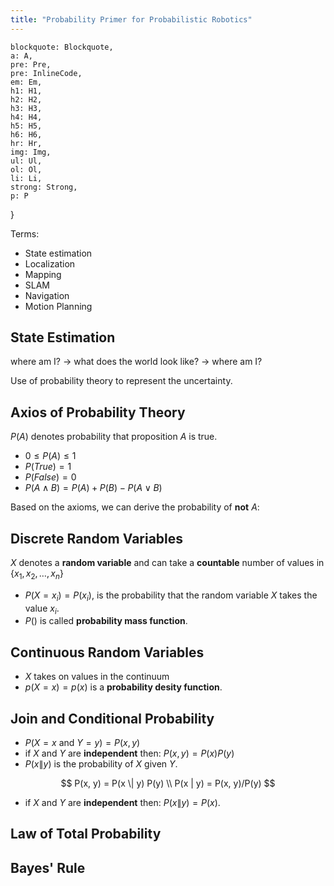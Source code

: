 ```yaml
---
title: "Probability Primer for Probabilistic Robotics"
---
```


    blockquote: Blockquote,
    a: A,
    pre: Pre,
    pre: InlineCode,
    em: Em,
    h1: H1,
    h2: H2,
    h3: H3,
    h4: H4,
    h5: H5,
    h6: H6,
    hr: Hr,
    img: Img,
    ul: Ul,
    ol: Ol,
    li: Li,
    strong: Strong,
    p: P
}

Terms:
- State estimation
- Localization
- Mapping
- SLAM
- Navigation
- Motion Planning

## State Estimation

where am I? -> what does the world look like? -> where am I?

Use of probability theory to represent the uncertainty.

## Axios of Probability Theory

$P(A)$ denotes probability that proposition $A$ is true.

- $0 \leq P(A) \leq 1$
- $P(True) = 1$
- $P(False) = 0$
- $P(A \wedge B) = P(A) + P(B) - P(A \vee B)$

Based on the axioms, we can derive the probability of **not** $A$:

<Equation
    formula="\begin{aligned}
    P(A \wedge \neg A) &= P(A) + P(\neg A) - P(A \vee \neg A) \\
    P(True) &= P(A) + P(\neg A) - P(False) \\
    1 &= P(A) + P(\neg A) - 0 \\
    P(\neg A) &= 1 - P(A)
    \end{aligned}"
    description=""
/>

## Discrete Random Variables

$X$ denotes a **random variable** and can take a **countable** number of values in $\{x_1, x_2, \dots, x_n\}$

- $P(X = x_i) = P(x_i)$, is the probability that the random variable $X$ takes the value $x_i$.
- $P()$ is called **probability mass function**.

<Equation
    formula="\underset{x_i}{\sum}P(x_i) = 1"
    description="Discrete case."
/>

## Continuous Random Variables

- $X$ takes on values in the continuum
- $p(X = x) = p(x)$ is a **probability desity function**.

<Equation
    formula="\int p(x) dx = 1"
    description="Continuous case."
/>

## Join and Conditional Probability

- $P(X=x \textrm{ and } Y=y) = P(x, y)$
- if $X$ and $Y$ are **independent** then: $P(x, y) = P(x) P(y)$
- $P(x \| y)$ is the probability of $X$ given $Y$.

$$
P(x, y) = P(x \| y) P(y) \\
P(x | y) = P(x, y)/P(y)
$$

- if $X$ and $Y$ are **independent** then: $P(x \| y) = P(x)$.

## Law of Total Probability

<Equation
    formula="P(x) = \underset{y}{\sum}P(x, y)"
    description="Law of total probability for discrete case."
/>

<Equation
    formula="p(x) = \int p(x, y) dy"
    description="Law of total probability for continuous case."
/>

## Bayes' Rule

<Equation
    formula="P(x \| y) = \frac{P(y \| x)P(x)}{P(y)}"
/>
